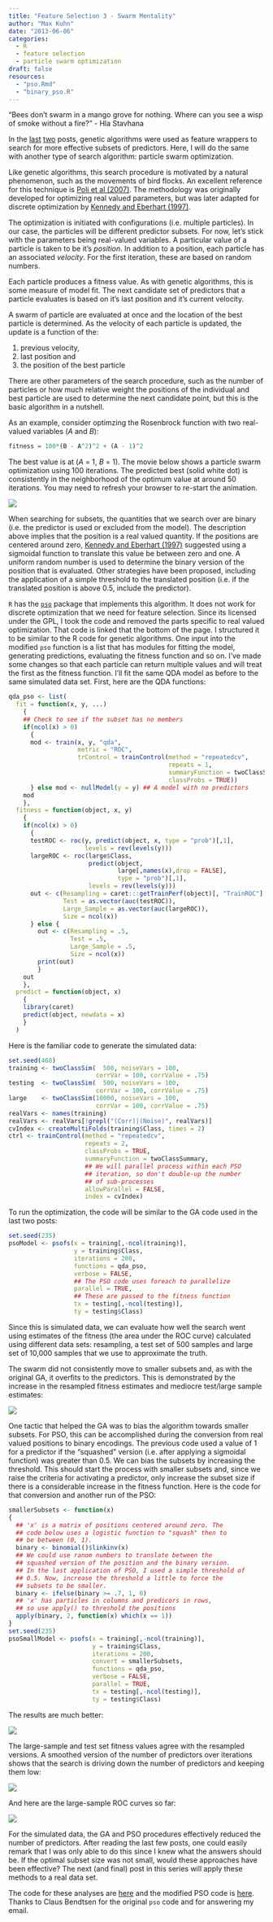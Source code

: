 ```yaml
---
title: "Feature Selection 3 - Swarm Mentality"
author: "Max Kuhn"
date: "2013-06-06"
categories:
  - R
  - feature selection
  - particle swarm optimization
draft: false
resources:
  - "pso.Rmd"
  - "binary_pso.R"
---
```


"Bees don't swarm in a mango grove for nothing. Where can you see a wisp of smoke without a fire?" - Hla Stavhana

In the [last](http://appliedpredictivemodeling.com/blog/2013/4/29/feature-selection-strikes-back-part-1) [two](http://appliedpredictivemodeling.com/blog/2013/5/8/feature-selection-strikes-back-part-2) posts, genetic algorithms were used as feature wrappers to search for more effective subsets of predictors. Here, I will do the same with another type of search algorithm: particle swarm optimization. 

Like genetic algorithms, this search procedure is motivated by a natural phenomenon, such as the movements of bird flocks. An excellent reference for this technique is [Poli et al (2007)](http://scholar.google.com/scholar?q=%22Particle+swarm+optimization%22+author%3APoli). The methodology was originally developed for optimizing real valued parameters, but was later adapted for discrete optimization by [Kennedy and Eberhart (1997)](http://scholar.google.com/scholar?q=%22A+discrete+binary+version+of+the+particle+swarm+algorithm%22+author%3AKennedy). 

The optimization is initiated with configurations (i.e. multiple particles). In our case, the particles will be different predictor subsets. For now, let's stick with the parameters being real-valued variables. A particular value of a particle is taken to be it's _position_. In addition to a position, each particle has an associated _velocity_. For the first iteration, these are based on random numbers.

Each particle produces a fitness value. As with genetic algorithms, this is some measure of model fit. The next candidate set of predictors that a particle evaluates is based on it's last position and it's current velocity. 

A swarm of particle are evaluated at once and the location of the best particle is determined. As the velocity of each particle is updated, the update is a function of the:

1. previous velocity, 
2. last position and
3. the position of the best particle

There are other parameters of the search procedure, such as the number of particles or how much relative weight the positions of the individual and best particle are used to determine the next candidate point, but this is the basic algorithm in a nutshell. 

As an example, consider optimzing the Rosenbrock function with two real-valued variables (_A_ and _B_):

```r
fitness = 100*(B - A^2)^2 + (A - 1)^2
```

The best value is at (_A_ = 1, _B_ = 1). The movie below shows a particle swarm optimization using 100 iterations. The predicted best (solid white dot) is consistently in the neighborhood of the optimum value at around 50 iterations. You may need to refresh your browser to re-start the animation.  

![](pso.gif){fig-align="center"}

When searching for subsets, the quantities that we search over are binary (i.e. the predictor is used or excluded from the model). The description above implies that the position is a real valued quantity. If the positions are centered around zero, [Kennedy and Eberhart (1997)](http://scholar.google.com/scholar?q=%22A+discrete+binary+version+of+the+particle+swarm+algorithm%22+author%3AKennedy) suggested using a sigmoidal function to translate this value be between zero and one. A uniform random number is used to determine the binary version of the position that is evaluated. Other strategies have been proposed, including the application of a simple threshold to the translated position (i.e. if the translated position is above 0.5, include the predictor).

`R` has the [`pso`](http://cran.r-project.org/web/packages/pso/index.html) package that implements this algorithm. It does not work for discrete optimization that we need for feature selection. Since its licensed under the GPL, I took the code and removed the parts specific to real valued optimization. That code is linked that the bottom of the page. I structured it to be similar to the R code for genetic algorithms. One input into the modified `pso` function is a list that has modules for fitting the model, generating predictions, evaluating the fitness function and so on. I've made some changes so that each particle can return multiple values and will treat the first as the fitness function. I'll fit the same QDA model as before to the same simulated data set. First, here are the QDA functions:

```r
qda_pso <- list(
  fit = function(x, y, ...)
    {
    ## Check to see if the subset has no members
    if(ncol(x) > 0)
      {
      mod <- train(x, y, "qda", 
                   metric = "ROC",
                   trControl = trainControl(method = "repeatedcv", 
                                            repeats = 1,
                                            summaryFunction = twoClassSummary,
                                            classProbs = TRUE))
      } else mod <- nullModel(y = y) ## A model with no predictors 
    mod
    },
  fitness = function(object, x, y)
    {
    if(ncol(x) > 0)
      {
      testROC <- roc(y, predict(object, x, type = "prob")[,1], 
                     levels = rev(levels(y)))
      largeROC <- roc(large$Class, 
                      predict(object, 
                              large[,names(x),drop = FALSE], 
                              type = "prob")[,1], 
                      levels = rev(levels(y)))  
      out <- c(Resampling = caret:::getTrainPerf(object)[, "TrainROC"],
               Test = as.vector(auc(testROC)), 
               Large_Sample = as.vector(auc(largeROC)),
               Size = ncol(x))
      } else {
        out <- c(Resampling = .5,
                 Test = .5, 
                 Large_Sample = .5,
                 Size = ncol(x))
        print(out)
        }
    out
    },
  predict = function(object, x)
    {
    library(caret)
    predict(object, newdata = x)
    }
  )
```

Here is the familiar code to generate the simulated data:

```r
set.seed(468)
training <- twoClassSim(  500, noiseVars = 100, 
                        corrVar = 100, corrValue = .75)
testing  <- twoClassSim(  500, noiseVars = 100, 
                        corrVar = 100, corrValue = .75)
large    <- twoClassSim(10000, noiseVars = 100, 
                        corrVar = 100, corrValue = .75)
realVars <- names(training)
realVars <- realVars[!grepl("(Corr)|(Noise)", realVars)]
cvIndex <- createMultiFolds(training$Class, times = 2)
ctrl <- trainControl(method = "repeatedcv",
                     repeats = 2,
                     classProbs = TRUE,
                     summaryFunction = twoClassSummary,
                     ## We will parallel process within each PSO
                     ## iteration, so don't double-up the number
                     ## of sub-processes
                     allowParallel = FALSE,
                     index = cvIndex)
```


To run the optimization, the code will be similar to the GA code used in the last two posts:

```r
set.seed(235)
psoModel <- psofs(x = training[,-ncol(training)],
                  y = training$Class,
                  iterations = 200,
                  functions = qda_pso,
                  verbose = FALSE,
                  ## The PSO code uses foreach to parallelize
                  parallel = TRUE,
                  ## These are passed to the fitness function
                  tx = testing[,-ncol(testing)],
                  ty = testing$Class)
```

Since this is simulated data, we can evaluate how well the search went using estimates of the fitness (the area under the ROC curve)  calculated using different data sets: resampling, a test set of 500 samples and large set of 10,000 samples that we use to approximate the truth. 

The swarm did not consistently move to smaller subsets and, as with the original GA, it overfits to the predictors. This is demonstrated by the increase in the resampled fitness estimates and mediocre test/large sample estimates: 

![](pso_ROC.png){fig-align="center"}

One tactic that helped the GA was to bias the algorithm towards smaller subsets. For PSO, this can be accomplished during the conversion from real valued positions to binary encodings. The previous code used a value of 1 for a predictor if the "squashed" version (i.e. after applying a sigmoidal function) was greater than 0.5. We can bias the subsets by increasing the threshold. This should start the process with smaller subsets and, since we raise the criteria for activating a predictor, only increase the subset size if there is a considerable increase in the fitness function. Here is the code for that conversion and another run of the PSO:

```r
smallerSubsets <- function(x)
{  
  ## 'x' is a matrix of positions centered around zero. The
  ## code below uses a logistic function to "squash" then to
  ## be between (0, 1). 
  binary <- binomial()$linkinv(x)
  ## We could use ranom numbers to translate between the 
  ## squashed version of the position and the binary version.
  ## In the last application of PSO, I used a simple threshold of
  ## 0.5. Now, increase the threshold a little to force the 
  ## subsets to be smaller.
  binary <- ifelse(binary >= .7, 1, 0)
  ## 'x' has particles in columns and predicors in rows, 
  ## so use apply() to threshold the positions
  apply(binary, 2, function(x) which(x == 1))
}
set.seed(235)
psoSmallModel <- psofs(x = training[,-ncol(training)],
                       y = training$Class,
                       iterations = 200,
                       convert = smallerSubsets,
                       functions = qda_pso,
                       verbose = FALSE,
                       parallel = TRUE,
                       tx = testing[,-ncol(testing)],
                       ty = testing$Class)
```

The results are much better:

![](pso_small_ROC.png){fig-align="center"}

The large-sample and test set fitness values agree with the resampled versions. A smoothed version of the number of predictors over iterations shows that the search is driving down the number of predictors and keeping them low: 

![](pso_small_Size.png){fig-align="center"}

And here are the large-sample ROC curves so far:

![](pso_small_ROC.png){fig-align="center"}

For the simulated data, the GA and PSO procedures effectively reduced the number of predictors. After reading the last few posts, one could easily remark that I was only able to do this since I knew what the answers should be. If the optimal subset size was not small, would these approaches have been effective? The next (and final) post in this series will apply these methods to a real data set. 

The code for these analyses are [here](pso.Rmd) and the modified PSO code is [here](binary_pso.R). Thanks to Claus Bendtsen for the original `pso` code and for answering my email.
